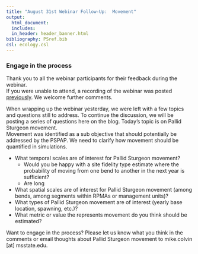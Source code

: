```yaml
---
title: "August 31st Webinar Follow-Up:  Movement"
output: 
  html_document:
  includes:
  in_header: header_banner.html 
bibliography: PSref.bib
csl: ecology.csl  
---
```

  
<!---
  rmarkdown::render_site("2017-09-01-Movement.Rmd")# build website
--->
  


### Engage in the process

Thank you to all the webinar participants for their feedback during the webinar.  
If you were unable to attend, a recording of the webinar was posted [previously](2017-08-31-webinar-recording.html).
We welcome further comments.

When wrapping up the webinar yesterday, we were left with a few topics and questions
still to address.  To continue the discussion, we will be posting a series of questions
here on the blog.  Today's topic is on Pallid Sturgeon movement.      
Movement was identified as a sub objective that should potentially be addressed 
by the PSPAP.  We need to clarify how movement should be quantified in simulations. 

* What temporal scales are of interest for Pallid Sturgeon movement? 
    * Would you be happy with a site fidelity type estimate where the 
    probability of moving from one bend to another in the next year is 
    sufficient?
    * Are long 
* What spatial scales are of interest for Pallid Sturgeon movement 
(among bends, among segments within RPMAs or management units)?
* What types of Pallid Sturgeon movement are of interest 
(yearly base location, spawning, etc.)?
* What metric or value the represents movement do you think should be 
estimated?


Want to engage in the process? Please let us know what you think in the 
comments or email thoughts about Pallid Sturgeon movement to mike.colvin [at] msstate.edu.
  
  
  